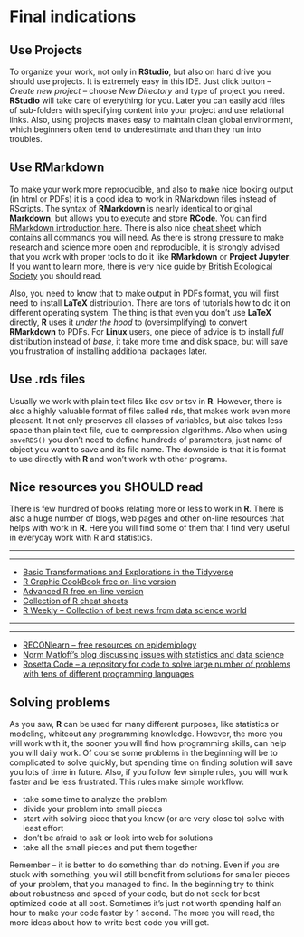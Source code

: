 # Final indications {#finalind}

## Use Projects
To organize your work, not only in **RStudio**, but also on hard drive you should use projects. It is extremely easy in this IDE. Just click button -- *Create new project* -- choose *New Directory* and type of project you need. **RStudio** will take care of everything for you. Later you can easily add files of sub-folders with specifying content into your project and use relational links. Also, using projects makes easy to maintain clean global environment, which beginners often tend to underestimate and than they run into troubles.

## Use RMarkdown
To make your work more reproducible, and also to make nice looking output (in html or PDFs) it is a good idea to work in RMarkdown files instead of RScripts. The syntax of **RMarkdown** is nearly identical to original **Markdown**, but allows you to execute and store **RCode**. You can find [RMarkdown introduction here](http://rmarkdown.rstudio.com/articles_intro.html). There is also nice [cheat sheet](https://www.rstudio.com/wp-content/uploads/2015/02/rmarkdown-cheatsheet.pdf) which contains all commands you will need. As there is strong pressure to make research and science more open and reproducible, it is strongly advised that you work with proper tools to do it like **RMarkdown** or **Project Jupyter**. If you want to learn more, there is very nice [guide by British Ecological Society](https://www.britishecologicalsociety.org/wp-content/uploads/2017/12/guide-to-reproducible-code.pdf) you should read.

Also, you need to know that to make output in PDFs format, you will first need to install **LaTeX** distribution. There are tons of tutorials how to do it on different operating system. The thing is that even you don't use **LaTeX** directly, **R** uses it *under the hood* to (oversimplifying) to convert **RMarkdown** to PDFs. For **Linux** users, one piece of advice is to install *full* distribution instead of *base*, it take more time and disk space, but will save you frustration of installing additional packages later.

## Use .rds files
Usually we work with plain text files like csv or tsv in **R**. However, there is also a highly valuable format of files called rds, that makes work even more pleasant. It not only preserves all classes of variables, but also takes less space than plain text file, due to compression algorithms. Also when using `saveRDS()` you don't need to define hundreds of parameters, just name of object you want to save and its file name. The downside is that it is format to use directly with **R** and won't work with other programs.

## Nice resources you SHOULD read
There is few hundred of books relating more or less to work in **R**. There is also a huge number of blogs, web pages and other on-line resources that helps with work in **R**. Here you will find some of them that I find very useful in everyday work with R and statistics.

***
\begin{center}
\begingroup\Large
R and its packages  
\endgroup
\end{center}
***

* [Basic Transformations and Explorations in the Tidyverse](https://annamarbut.blogspot.de/2018/02/basic-transformations-and-explorations.html)
* [R Graphic CookBook free on-line version](http://www.cookbook-r.com/Graphs/)
* [Advanced R free on-line version](https://adv-r.hadley.nz/)
* [Collection of R cheat sheets](https://www.rstudio.com/resources/cheatsheets/)
* [R Weekly -- Collection of best news from data science world](https://rweekly.org)

***
\begin{center}
\begingroup\Large
Statistics, programming and modeling
\endgroup
\end{center}
***

* [RECONlearn -- free resources on epidemiology](https://reconlearn.netlify.com)
* [Norm Matloff's blog discussing issues with statistics and data science](https://matloff.wordpress.com/)
* [Rosetta Code -- a repository for code to solve large number of problems with tens of different programming languages](https://rosettacode.org/wiki/Rosetta_Code)

## Solving problems
As you saw, **R** can be used for many different purposes, like statistics or modeling, whiteout any programming knowledge.  However, the more you will work with it, the sooner you will find how programming skills, can help you will daily work. Of course some problems in the beginning will be to complicated to solve quickly, but spending time on finding solution will save you lots of time in future. Also, if you follow few simple rules, you will work faster and be less frustrated. This rules make simple workflow:

* take some time to analyze the problem
* divide your problem into small pieces
* start with solving piece that you know (or are very close to) solve with least effort
* don't be afraid to ask or look into web for solutions
* take all the small pieces and put them together

Remember -- it is better to do something than do nothing. Even if you are stuck with something, you will still benefit from solutions for smaller pieces of your problem, that you managed to find. In the beginning try to think about robustness and speed of your code, but do not seek for best optimized code at all cost. Sometimes it's just not worth spending half an hour to make your code faster by 1 second. The more you will read, the more ideas about how to write best code you will get.
